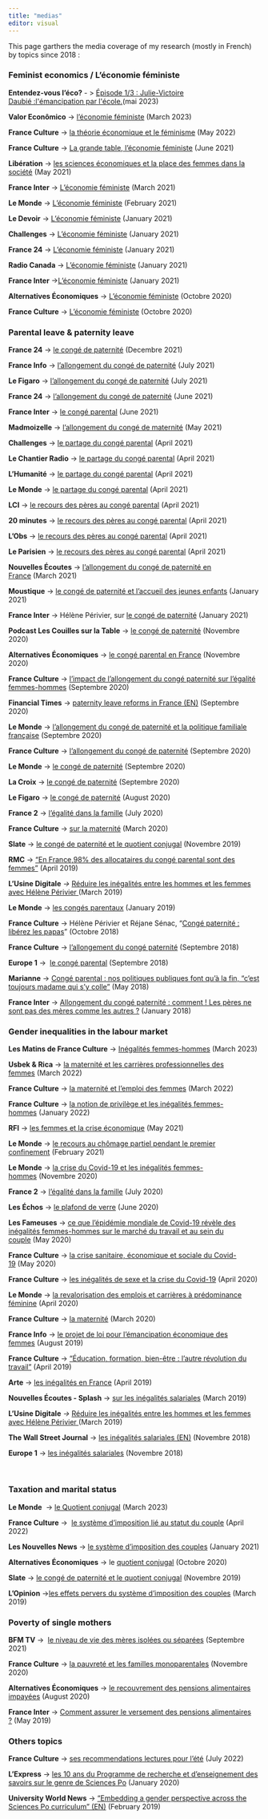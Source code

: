 ```yaml
---
title: "medias"
editor: visual
---
```


This page garthers the media coverage of my research (mostly in French) by topics since 2018 :

### Feminist economics / L'économie féministe

**Entendez-vous l'éco?** - \> [Épisode 1/3 : Julie-Victoire Daubié :l\'émancipation par l\'école.](https://www.radiofrance.fr/franceculture/podcasts/entendez-vous-l-eco/julie-victoire-daubie-l-emancipation-par-l-ecole-6369764)(mai 2023)

**Valor Econômico** -\> [l'économie féministe](pdf/valor.pdf) (March 2023)

**France Culture** -\> [la théorie économique et le féminisme](https://www.radiofrance.fr/franceculture/podcasts/entendez-vous-l-eco/science-genree-science-biaisee-5874064 "la théorie économique et le féminisme - nouvelle fenêtre") (May 2022)

**France Culture** -\> [La grande table, l'économie féministe](https://youtu.be/jV-o5m-Z5QI "l'économie féministe - nouvelle fenêtre") (June 2021)

**Libération** -\> [les sciences économiques et la place des femmes dans la société](https://www.liberation.fr/plus/du-role-economique-des-femmes-dans-la-societe-20210528_F4GDWJFBA5C5DKGD3PJ6W6TXTU/ "les sciences économiques et la place des femmes dans la société - nouvelle fenêtre") (May 2021)

**France Inter** -\> [L'économie féministe](https://www.franceinter.fr/emissions/une-semaine-en-france/une-semaine-en-france-12-mars-2021 "l'économie féministe - nouvelle fenêtre") (March 2021)

**Le Monde** -\> [L'économie féministe](https://www.lemonde.fr/emploi/article/2021/02/03/l-economie-feministe-relire-l-economie-sans-biais-sociaux_6068579_1698637.html "son dernier ouvrage : L'économie féministe - nouvelle fenêtre") (February 2021)

**Le Devoir** -\> [L'économie féministe](https://media1.ledevoir.com/economie/594309/l-economie-en-quete-de-diversite "l'économie féministe - nouvelle fenêtre") (January 2021)

**Challenges** -\> [L'économie féministe](https://www.challenges.fr/femmes/helene-perivier-ofce-dans-leconomie-de-marche-il-y-a-une-dimension-emancipatrice-pour-les-femmes_747344 "son dernier ouvrage : L'économie féministe - nouvelle fenêtre") (January 2021)

**France 24** -\> [L'économie féministe](https://www.france24.com/fr/%C3%A9missions/l-entretien/20210118-le-f%C3%A9minisme-peut-apporter-beaucoup-%C3%A0-l-%C3%A9conomie-selon-l-%C3%A9conomiste-h%C3%A9l%C3%A8ne-p%C3%A9rivier?ref=tw_i "son dernier ouvrage : L'économie féministe - nouvelle fenêtre") (January 2021)

**Radio Canada** -\> [L'économie féministe](https://ici.radio-canada.ca/premiere/emissions/le-15-18/segments/entrevue/338934/economie-feministe-helene-perivier-inegalite-femmes-hommes "L'économie féministe - nouvelle fenêtre") (January 2021)

**France Inter** -\>[L'économie féministe](https://www.franceinter.fr/emissions/l-invite-du-week-end/l-invite-du-week-end-20-decembre-2020 "son dernier ouvrage : L'économie féministe - nouvelle fenêtre") (January 2021)

**Alternatives Économiques** -\> [L'économie féministe](https://www.alternatives-economiques.fr/helene-perivier-fondements-de-letat-social-genres/00094343 "L'économie féministe - nouvelle fenêtre") (Octobre 2020)

**France Culture** -\> [L'économie féministe](https://www.franceculture.fr/emissions/la-bibliotheque-ideale-de-leco/bibliotheque-de-leco-du-lundi-26-octobre-2020 "L'économie féministe - nouvelle fenêtre") (Octobre 2020)

### Parental leave & paternity leave

**France 24** -\> [le congé de paternité](https://www.france24.com/fr/%C3%A9missions/le-gros-mot-de-l-%C3%A9co/20211208-cong%C3%A9-paternit%C3%A9-pour-que-maman-travaille "le congé de paternité - nouvelle fenêtre") (Decembre 2021)

**France Info** -\> [l'allongement du congé de paternité](https://www.francetvinfo.fr/economie/emploi/carriere/vie-professionnelle/emploi-des-femmes/l-allongement-du-conge-paternite-ne-suffira-pas-pour-faire-reculer-les-inegalites-professionnelles-estime-l-economiste-helene-perivier_4686123.html "l'allongement du congé de paternité - nouvelle fenêtre") (July 2021)

**Le Figaro** -\> [l'allongement du congé de paternité](https://madame.lefigaro.fr/societe/allongement-du-conge-paternite-un-petit-pas-vers-legalite-hommes-300621-197195 "l'allongement du congé de paternité - nouvelle fenêtre") (July 2021)

**France 24** -\> [l'allongement du congé de paternité](https://www.france24.com/fr/france/20210629-allongement-du-cong%C3%A9-paternit%C3%A9-quel-impact-sur-l-%C3%A9galit%C3%A9-hommes-femmes "l'allongement du congé de paternité - nouvelle fenêtre") (June 2021)

**France Inter** -\> [le congé parental](https://www.franceinter.fr/emissions/interception/un-conge-paternite-plus-long-un-progres-bien-timide "le congé parental - nouvelle fenêtre") (June 2021)

**Madmoizelle** -\> [l'allongement du congé de maternité](https://www.madmoizelle.com/le-debat-feministe-du-moment-faut-il-allonger-le-conge-maternite-1127060 "l'allongement du congé de maternité - nouvelle fenêtre") (May 2021)

**Challenges** -\> [le partage du congé parental](https://www.challenges.fr/societe/le-conge-parental-toujours-largement-boude-par-les-peres-constate-une-etude_759296 "le partage du congé parental - nouvelle fenêtre") (April 2021)

**Le Chantier Radio** -\> [le partage du congé parental](https://lechantier.radio/infos/reforme-du-conge-parental-un-echec-relatif "le partage du congé parental - nouvelle fenêtre") (April 2021)

**L'Humanité** -\> [le partage du congé parental](https://www.humanite.fr/conge-parental-pourquoi-les-peres-ne-lutilisent-pas-703234 "le partage du congé parental - nouvelle fenêtre") (April 2021)

**Le Monde** -\> [le partage du congé parental](https://www.lemonde.fr/societe/article/2021/04/07/moins-de-1-des-peres-prennent-un-conge-parental-malgre-une-reforme-en-2015_6075929_3224.html "le partage du congé parental - nouvelle fenêtre") (April 2021)

**LCI** -\> [le recours des pères au congé parental](https://www.lci.fr/societe/le-conge-parental-toujours-largement-boude-par-les-peres-2182948.html "le recours des pères au congé parental - nouvelle fenêtre") (April 2021)

**20 minutes** -\> [le recours des pères au congé parental](https://www.20minutes.fr/societe/3016675-20210408-conge-parental-certains-peres-disent-dispositif-affaire-femmes "le recours des pères au congé parental - nouvelle fenêtre") (April 2021)

**L'Obs** -\> [le recours des pères au congé parental](https://www.nouvelobs.com/societe/20210409.OBS42486/une-affaire-de-femmes-et-d-argent-pourquoi-les-peres-ne-prennent-toujours-pas-de-conge-parental.html "le recours des pères au congé parental - nouvelle fenêtre") (April 2021)

**Le Parisien** -\> [le recours des pères au congé parental](https://www.leparisien.fr/economie/le-conge-parental-toujours-largement-boude-par-les-peres-07-04-2021-LFAMHFJJ6JBAVIQQWGVYWYAUFU.php "le recours des pères au congé parental - nouvelle fenêtre") (April 2021)

**Nouvelles Écoutes** -\> [l'allongement du congé de paternité en France](https://open.spotify.com/episode/5zlDxhJkNPnlJH2CSdUEhq?si=GIIxSTcDRbOD1iKUUrZvnA&nd=1 "l'allongement du congé de paternité en France - nouvelle fenêtre") (March 2021)

**Moustique** -\> [le congé de paternité et l'accueil des jeunes enfants](https://www.moustique.be/27774/promotions-les-femmes-toujours-desavantagees-et-une-realite-difficile-changer "le congé de paternité et l'accueil des jeunes enfants - nouvelle fenêtre") (January 2021)

**France Inter** -\> Hélène Périvier, sur [le congé de paternité](https://www.franceinter.fr/emissions/le-telephone-sonne/le-telephone-sonne-06-janvier-2021 "le congé de paternité - nouvelle fenêtre") (January 2021)

**Podcast Les Couilles sur la Table** -\> [le congé de paternité](https://www.binge.audio/podcast/les-couilles-sur-la-table/conge-paternite-le-miracle "le congé de paternité - nouvelle fenêtre") (Novembre 2020)

**Alternatives Économiques** -\> [le congé parental en France](https://www.alternatives-economiques.fr/repenser-conge-parental-france-une-perspective-feministe/00094395 "le congé parental en France - nouvelle fenêtre") (Novembre 2020)

**France Culture** -\> [l'impact de l'allongement du congé paternité sur l'égalité femmes-hommes](https://www.franceculture.fr/emissions/la-question-du-jour/quel-impact-lallongement-du-conge-paternite-peut-il-avoir-sur-legalite-hommes-femmes "l'impact de l’allongement du congé paternité sur l’égalité femmes-hommes - nouvelle fenêtre") (Septembre 2020)

**Financial Times** -\> [paternity leave reforms in France (EN)](https://www.ft.com/content/36efc7ea-9deb-489a-ac82-97138b7b34f5 "paternity leave reforms in France (EN) - nouvelle fenêtre") (Septembre 2020)

**Le Monde** -\> [l'allongement du congé de paternité et la politique familiale française](https://www.lemonde.fr/societe/article/2020/09/23/le-conge-paternite-ne-va-pas-changer-fondamentalement-la-question-des-inegalites-professionnelles-hommes-femmes_6053346_3224.html "l'allongement du congé de paternité et la politique familiale française - nouvelle fenêtre") (Septembre 2020)

**France Culture** -\> [l'allongement du congé de paternité](https://www.franceculture.fr/emissions/journal-de-12h30/journal-de-12h30-du-mercredi-23-septembre-2020 "l'allongement du congé de paternité - nouvelle fenêtre") (Septembre 2020)

**Le Monde** -\> [le congé de paternité](https://www.lemonde.fr/societe/article/2020/09/22/la-duree-du-conge-paternite-en-france-va-etre-doublee_6053210_3224.html "le congé de paternité - nouvelle fenêtre") (Septembre 2020)

**La Croix** -\> [le congé de paternité](https://www.la-croix.com/Debats/Jusquou-faut-prolonger-conges-parentaux-2020-09-09-1201113113 "le congé de paternité - nouvelle fenêtre") (Septembre 2020)

**Le Figaro** -\> [le congé de paternité](https://www.lefigaro.fr/social/adrien-taquet-reflechit-a-rendre-obligatoire-le-conge-paternite-20200731 "le congé de paternité - nouvelle fenêtre") (August 2020)

**France 2** -\> [l'égalité dans la famille](https://www.francetvinfo.fr/economie/emploi/metiers/droit-et-justice/il-y-a-cinquante-cinq-ans-les-femmes-accedaient-a-l-independance_4044121.html "l'égalité dans la famille - nouvelle fenêtre") (July 2020)

**France Culture** -\> [sur la maternité](https://www.franceculture.fr/emissions/cultures-monde/genre-les-arenes-de-linegalite-travail-la-maternite-eternel-obstacle "sur la maternité - nouvelle fenêtre") (March 2020)

**Slate** -\> [le congé de paternité et le quotient conjugal](http://www.slate.fr/story/184356/egalite-femmes-hommes-allongement-conge-paternite-obligatoire-rapport-igas-reticence-gouvernement "le congé de paternité et le quotient conjugal - nouvelle fenêtre") (Novembre 2019)

**RMC** -\> ["En France,98% des allocataires du congé parental sont des femmes"](https://rmc.bfmtv.com/mediaplayer/video/conge-parental-de-deux-mois-pour-chaque-parent-en-france-98percent-des-allocataires-de-ce-conge-sont-des-femmes-1152609.html#t=5s ""En France, 98% des allocataires du congé parental sont des femmes" - nouvelle fenêtre") (April 2019)

**L'Usine Digitale** *-\>* [Réduire les inégalités entre les hommes et les femmes avec Hélène Périvier ](https://www.usine-digitale.fr/article/podcast-femme-et-innovation-reduire-les-inegalites-entre-les-hommes-et-les-femmes-avec-helene.N813140 "Réduire les inégalités entre les hommes et les femmes avec Hélène Périvier - nouvelle fenêtre")(March 2019)

**Le Monde** -\> [les congés parentaux](https://www.lemonde.fr/m-perso/article/2019/01/26/conge-parental-ou-sont-les-hommes_5414804_4497916.html?utm_term=Autofeed&utm_medium=Social&utm_source=Twitter#Echobox=1548517789 "les congés parentaux - nouvelle fenêtre") (January 2019)

**France Culture** -\> Hélène Périvier et Réjane Sénac, "[Congé paternité : libérez les papas](https://www.franceculture.fr/emissions/les-nouvelles-de-leco/les-nouvelles-de-leco-du-lundi-29-octobre-2018 "Congé paternité : libérez les papas - nouvelle fenêtre")" (Octobre 2018) 

**France Culture** -\> [l'allongement du congé paternité](https://www.franceculture.fr/emissions/la-question-du-jour/egalite-des-sexes-que-pourrait-changer-lallongement-du-conge-paternite "l’allongement du congé paternité - nouvelle fenêtre") (Septembre 2018)

**Europe 1** -\>  [le congé parental](https://twitter.com/Europe1/status/1039904174672998400 "le congé parental - nouvelle fenêtre") (Septembre 2018)

**Marianne** -\> [Congé parental : nos politiques publiques font qu'à la fin, "c'est toujours madame qui s'y colle"](https://www.marianne.net/societe/conge-parental-nos-politiques-publiques-font-qu-la-fin-c-est-toujours-madame-qui-s-y-colle) (May 2018)

**France Inter** -\> [Allongement du congé paternité : comment ! Les pères ne sont pas des mères comme les autres ?](https://www.franceinter.fr/emissions/le-telephone-sonne/le-telephone-sonne-29-janvier-2018) (January 2018)

### Gender inequalities in the labour market

**Les Matins de France Culture** -\> [Inégalités femmes-hommes](https://www.radiofrance.fr/franceculture/podcasts/l-invite-e-des-matins/retraites-pouvoir-d-achat-inflation-les-femmes-grandes-perdantes-4298508) (March 2023)

**Usbek & Rica** -\> [la maternité et les carrières professionnelles des femmes](https://usbeketrica.com/fr/article/maternite-et-droits-sociaux-le-cout-de-l-ignorance "la maternité et les carrières professionnelles des femmes - nouvelle fenêtre") (March 2022)

**France Culture** -\> [la maternité et l'emploi des femmes](https://www.franceculture.fr/emissions/la-question-du-jour/quelles-sont-les-incidences-d-une-grossesse-sur-l-emploi-des-femmes "la maternité et l'emploi des femmes - nouvelle fenêtre") (March 2022)

**France Culture** -\> [la notion de privilège et les inégalités femmes-hommes](https://www.franceculture.fr/emissions/entendez-vous-l-eco/privilege-nom-masculin "la notion de privilège et les inégalités femmes-hommes - nouvelle fenêtre") (January 2022)

**RFI** -\> [les femmes et la crise économique](https://www.rfi.fr/fr/podcasts/7-milliards-de-voisins/20210504-les-femmes-face-%C3%A0-la-crise-mondiale "les femmes et la crise économique - nouvelle fenêtre") (May 2021)

**Le Monde** -\> [le recours au chômage partiel pendant le premier confinement](https://www.lemonde.fr/emploi/article/2021/02/24/pouquoi-l-index-2021-de-l-egalite-sera-biaise-par-le-chomage-partiel_6071011_1698637.html "le recours au chômage partiel pendant le premier confinement - nouvelle fenêtre") (February 2021)

**Le Monde** -\> [la crise du Covid-19 et les inégalités femmes-hommes](https://www.lemonde.fr/emploi/article/2020/11/04/comment-la-crise-due-au-covid-19-risque-de-creuser-les-inegalites-de-genre_6058439_1698637.html "la crise du Covid-19 et les inégalités femmes-hommes - nouvelle fenêtre") (Novembre 2020)

**France 2** -\> [l'égalité dans la famille](https://www.francetvinfo.fr/economie/emploi/metiers/droit-et-justice/il-y-a-cinquante-cinq-ans-les-femmes-accedaient-a-l-independance_4044121.html "l'égalité dans la famille - nouvelle fenêtre") (July 2020)

**Les Échos** -\> [le plafond de verre](https://business.lesechos.fr/entrepreneurs/toujours-plus-haut/coaching/0603381649561-helene-perivier-le-plafond-de-verre-est-un-phenomene-multidimensionnel-et-systemique-338626.php "le plafond de verre - nouvelle fenêtre") (June 2020)

**Les Fameuses** -\> [ce que l'épidémie mondiale de Covid-19 révèle des inégalités femmes-hommes sur le marché du travail et au sein du couple](https://www.lesfameuses.com/la-rhetorique-de-la-performance-economique-des-femmes-produit-un-sexisme-bienveillant-helene-perivier/ "ce que l’épidémie mondiale de Covid-19 révèle des inégalités femmes-hommes sur le marché du travail et au sein du couple - nouvelle fenêtre") (May 2020)

**France Culture** -\> [la crise sanitaire, économique et sociale du Covid-19](https://www.franceculture.fr/emissions/entendez-vous-leco/sortie-de-crise-confinement-le-creusement-des-inegalites "la crise sanitaire, économique et sociale du Covid-19 - nouvelle fenêtre") (May 2020)

**France Culture** -\> [les inégalités de sexe et la crise du Covid-19](https://www.franceculture.fr/emissions/le-temps-du-debat/inegalites-femmes-hommes-y-a-t-il-une-lecture-de-genre-de-la-crise "les inégalités de sexe et la crise du Covid-19 - nouvelle fenêtre") (April 2020)

**Le Monde** -\> [la revalorisation des emplois et carrières à prédominance féminine](https://www.lemonde.fr/idees/article/2020/04/18/covid-19-il-faut-revaloriser-les-emplois-et-carrieres-a-predominance-feminine_6036994_3232.html "la revalorisation des emplois et carrières à prédominance féminine - nouvelle fenêtre") (April 2020)

**France Culture** -\> [la maternité](https://www.franceculture.fr/emissions/cultures-monde/genre-les-arenes-de-linegalite-travail-la-maternite-eternel-obstacle "sur la maternité - nouvelle fenêtre") (March 2020)

**France Info** -\> [le projet de loi pour l'émancipation économique des femmes](https://soundcloud.com/user-444778857-382712958/franceinfo-interview-dhelene-perivier-sur-lemancipation-economique-des-femmes/s-lnMjk "le projet de loi pour l'émancipation économique des femmes - nouvelle fenêtre") (August 2019)

**France Culture** -\> ["Éducation, formation, bien-être : l'autre révolution du travail"](https://www.franceculture.fr/emissions/matieres-a-penser/le-travail-au-xxie-siecle-miroir-des-societes-futures-44-education-formation-bien-etre-lautre ""Éducation, formation, bien-être : l'autre révolution du travail" - nouvelle fenêtre") (April 2019)

**Arte** -\> [les inégalités en France](https://www.arte.tv/fr/videos/081632-156-A/28-minutes/ "les inégalités en France - nouvelle fenêtre") (April 2019)

**Nouvelles Écoutes - Splash** -\> [sur les inégalités salariales](https://soundcloud.com/nouvelles-ecoutes/splah-32-pourquoi-paye-t-on-les-femmes-moins-que-les-hommes "sur les inégalités salariales - nouvelle fenêtre") (March 2019)

**L'Usine Digitale** *-\>* [Réduire les inégalités entre les hommes et les femmes avec Hélène Périvier ](https://www.usine-digitale.fr/article/podcast-femme-et-innovation-reduire-les-inegalites-entre-les-hommes-et-les-femmes-avec-helene.N813140 "Réduire les inégalités entre les hommes et les femmes avec Hélène Périvier - nouvelle fenêtre")(March 2019)

**The Wall Street Journal** -\> [les inégalités salariales (EN)](https://www.wsj.com/articles/france-prepares-to-get-tough-on-firms-that-pay-women-less-1542542400?mod=e2tw) (Novembre 2018)

**Europe 1** -\> [les inégalités salariales](http://www.europe1.fr/societe/6novembre15h35-les-inegalites-salariales-restent-encore-tres-importantes-3794978 "les inégalités salariales - nouvelle fenêtre") (Novembre 2018)

 

### Taxation and marital status

**Le Monde**  -\> [le Quotient conjugal](https://www.lemonde.fr/societe/video/2023/03/08/les-impots-sont-sexistes-voici-pourquoi_6164566_3224.html) (March 2023)

**France Culture** -\>  [le système d'imposition lié au statut du couple](https://www.franceculture.fr/emissions/la-question-du-jour/couple-et-argent-pourquoi-la-proposition-de-reforme-du-quotient-conjugal-fait-elle-debat "le système d'imposition lié au statut du couple - nouvelle fenêtre") (April 2022)

**Les Nouvelles News** -\> [le système d'imposition des couples](https://www.lesnouvellesnews.fr/non-paiement-des-pensions-alimentaires-et-si-limpot-etait-problematique/) (January 2021)

**Alternatives Économiques** -\> le [quotient conjugal](https://www.alternatives-economiques.fr/allongement-conge-paternite-larbre-cache-foret/00094168 "quotient conjugal - nouvelle fenêtre") (Octobre 2020)

**Slate** -\> [le congé de paternité et le quotient conjugal](http://www.slate.fr/story/184356/egalite-femmes-hommes-allongement-conge-paternite-obligatoire-rapport-igas-reticence-gouvernement "le congé de paternité et le quotient conjugal - nouvelle fenêtre") (Novembre 2019)

**L'Opinion** -\>[les effets pervers du système d'imposition des couples](https://www.lopinion.fr/edition/economie/quotient-conjugal-effets-pervers-systeme-d-imposition-couples-180182 "sur les effets pervers du système d'imposition des couples - nouvelle fenêtre") (March 2019)

### Poverty of single mothers

**BFM TV** -\>  [le niveau de vie des mères isolées ou séparées](https://www.bfmtv.com/replay-emissions/polonews/l-appel-a-l-aide-des-mamans-solos-14-09_VN-202109140496.html "le niveau de vie des mères isolées ou séparées - nouvelle fenêtre") (Septembre 2021)

**France Culture** -\> [la pauvreté et les familles monoparentales](https://www.franceculture.fr/emissions/entendez-vous-leco/leconomie-au-chevet-des-plus-pauvres-23-entendez-vous-leco-emission-du-mercredi-25-novembre-2020 "la pauvreté et les familles monoparentales - nouvelle fenêtre") (Novembre 2020)

**Alternatives Économiques** -\> [le recouvrement des pensions alimentaires impayées](https://www.alternatives-economiques.fr/pensions-alimentaires-lenfer-pave-de-bonnes-intentions/00091916 "le recouvrement des pensions alimentaires impayées - nouvelle fenêtre") (August 2020)

**France Inter** -\> [Comment assurer le versement des pensions alimentaires ?](https://www.franceinter.fr/emissions/le-telephone-sonne/le-telephone-sonne-03-mai-2019 "Comment assurer le versement des pensions alimentaires ? - nouvelle fenêtre") (May 2019)

### Others topics

**France Culture** -\> [ses recommendations lectures pour l'été](https://www.radiofrance.fr/franceculture/podcasts/entendez-vous-l-eco/des-livres-d-eco-pour-les-vacances-8739630 "ses recommendations lectures pour l'été - nouvelle fenêtre") (July 2022)

**L'Express** -\> [les 10 ans du Programme de recherche et d'enseignement des savoirs sur le genre de Sciences Po](https://www.lexpress.fr/actualite/il-ne-faut-pas-justifier-la-quete-d-egalite-par-la-performance-economique_2116362.html "les 10 ans du Programme de recherche et d'enseignement des savoirs sur le genre de Sciences Po - nouvelle fenêtre") (January 2020)

**University World News** -\> ["Embedding a gender perspective across the Sciences Po curriculum" (EN)](https://www.universityworldnews.com/post.php?story=20190218133404241 ""Embedding a gender perspective across the Sciences Po curriculum" (EN) - nouvelle fenêtre") (February 2019)

 

 

 

 
